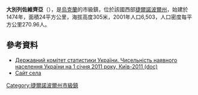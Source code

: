{{No footnotes|time=2015-09-16T13:14:34+00:00}}
<!-- 檔案不存在 [[Image:selo11.JPG|right]] -->

{{coord|49|29|47|N|25|36|32|E|scale:30000|display=title}}

'''大別列佐維齊亞'''（{{lang-uk|Велика Березовиця}}），是[[烏克蘭|烏克蘭]]的市級鎮，位於該國西部[[捷爾諾波爾州|捷爾諾波爾州]]，始建於1474年，面積24平方公里，海拔高度305米，2001年人口6,503，人口密度每平方公里270.96人。

==參考資料==
*[https://web.archive.org/web/20121010205321/http://stat6.stat.lviv.ua/PXWEB2007/ukr/publ/2011/chnas.zip Державний комітет статистики України. Чисельність наявного населення України на 1 січня 2011 року, Київ-2011 (doc)]
* [http://vberezovytsya.at.ua/ Сайт села] {{Wayback|url=http://vberezovytsya.at.ua/ |date=20201022144747 }}

{{DEFAULTSORT:Велика Березовиця}}
[[Category:捷爾諾波爾州市級鎮|Category:捷爾諾波爾州市級鎮]]

{{Ternopil-geo-stub}}